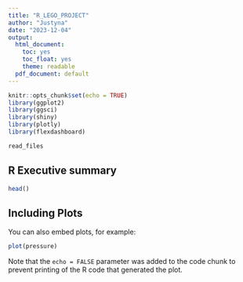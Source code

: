 ```yaml
---
title: "R_LEGO_PROJECT"
author: "Justyna"
date: "2023-12-04"
output:
  html_document: 
    toc: yes
    toc_float: yes
    theme: readable
  pdf_document: default
---
```


```r
knitr::opts_chunk$set(echo = TRUE)
library(ggplot2)
library(ggsci)
library(shiny)
library(plotly)
library(flexdashboard)
```

```r
read_files
```
## R Executive summary

```r
head()
```

## Including Plots

You can also embed plots, for example:

```r
plot(pressure)
```

Note that the `echo = FALSE` parameter was added to the code chunk to prevent printing of the R code that generated the plot.
